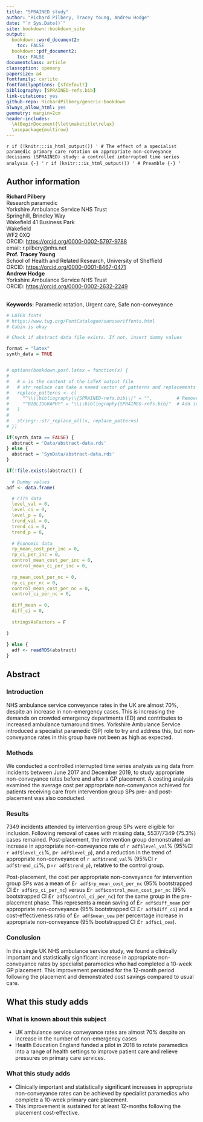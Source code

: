 ```yaml
--- 
title: "SPRAINED study"
author: "Richard Pilbery, Tracey Young, Andrew Hodge"
date: "`r Sys.Date()`"
site: bookdown::bookdown_site
output: 
  bookdown::word_document2:
    toc: FALSE
  bookdown::pdf_document2:
    toc: FALSE
documentclass: article
classoption: openany
papersize: a4
fontfamily: carlito
fontfamilyoptions: [sfdefault]
bibliography: [SPRAINED-refs.bib]
link-citations: yes
github-repo: RichardPilbery/generic-bookdown
always_allow_html: yes
geometry: margin=2cm
header-includes:
  \AtBeginDocument{\let\maketitle\relax}
  \usepackage{multirow}
---
```


`r if (!knitr:::is_html_output()) '
# The effect of a specialist paramedic primary care rotation on appropriate non-conveyance decisions (SPRAINED) study: a controlled interrupted time series analysis {-}
'`
`r if (knitr:::is_html_output()) '
# Preamble {-}
'`

## Author information {-}
| **Richard Pilbery**
| Research paramedic
| Yorkshire Ambulance Service NHS Trust
| Springhill, Brindley Way
| Wakefield 41 Business Park
| Wakefield
| WF2 0XQ
| ORCID: [https://orcid.org/0000-0002-5797-9788](https://orcid.org/0000-0002-5797-9788)
| email: r.pilbery@nhs.net


| **Prof. Tracey Young**
| School of Health and Related Research, University of Sheffield
| ORCID: [https://orcid.org/0000-0001-8467-0471](https://orcid.org/0000-0001-8467-0471)

| **Andrew Hodge**
| Yorkshire Ambulance Service NHS Trust
| ORCID: [https://orcid.org/0000-0002-2632-2249](https://orcid.org/0000-0002-2632-2249)
|
|

**Keywords:** Paramedic rotation, Urgent care, Safe non-conveyance

```r

# LATEX fonts
# https://www.tug.org/FontCatalogue/sansseriffonts.html
# Cabin is okay

# Check if abstract data file exists. If not, insert dummy values

format = "latex"
synth_data = TRUE


# options(bookdown.post.latex = function(x) {
# 
#   # x is the content of the LaTeX output file
#   # str_replace can take a named vector of patterns and replacements
#   replace_patterns <- c(
#     "^\\\\bibliography\\{SPRAINED-refs.bib\\}" = "",         # Remove the default bibliography
#     "^BIBLIOGRAPHY" = "\\\\bibliography{SPRAINED-refs.bib}"  # Add it in a new spot
#   )
# 
#   stringr::str_replace_all(x, replace_patterns)
# })

if(synth_data == FALSE) {
  abstract = 'Data/abstract-data.rds'
} else {
  abstract = 'SynData/abstract-data.rds'
}

if(!file.exists(abstract)) {
  
  # Dummy values
adf <- data.frame(

  # CITS data
  level_val = 0,
  level_ci = 0,
  level_p = 0,
  trend_val = 0,
  trend_ci = 0,
  trend_p = 0,
  
  # Economic data
  rp_mean_cost_per_inc = 0,
  rp_ci_per_inc = 0,
  control_mean_cost_per_inc = 0,
  control_mean_ci_per_inc = 0,
  
  rp_mean_cost_per_nc = 0,
  rp_ci_per_nc = 0,
  control_mean_cost_per_nc = 0,
  control_ci_per_nc = 0,
  
  diff_mean = 0,
  diff_ci = 0,
  
  stringsAsFactors = F
  
)
  
} else {
  adf <- readRDS(abstract)
}


```

## Abstract {-}

### Introduction {-}
NHS ambulance service conveyance rates in the UK are almost 70%, despite an increase in non-emergency cases. This is increasing the demands on crowded emergency departments (ED) and contributes to increased ambulance turnaround times. Yorkshire Ambulance Service introduced a specialist paramedic (SP) role to try and address this, but non-conveyance rates in this group have not been as high as expected.


### Methods {-}
We conducted a controlled interrupted time series analysis using data from incidents between June 2017 and December 2019, to study appropriate non-conveyance rates before and after a GP placement. A costing analysis examined the average cost per appropriate non-conveyance achieved for patients receiving care from intervention group SPs pre- and post-placement was also conducted.

### Results {-}
7349 incidents attended by intervention group SPs were eligible for inclusion. Following removal of cases with missing data, 5537/7349 (75.3%) cases remained. Post-placement, the intervention group demonstrated an increase in appropriate non-conveyance rate of `r adf$level_val`% (95%CI `r adf$level_ci`%, p`r adf$level_p`), and a reduction in the trend of appropriate non-conveyance of `r adf$trend_val`% (95%CI `r adf$trend_ci`%, p=`r adf$trend_p`), relative to the control group.

Post-placement, the cost per appropriate non-conveyance for intervention group SPs was a mean of £`r adf$rp_mean_cost_per_nc` (95% bootstrapped CI £`r adf$rp_ci_per_nc`) versus £`r adf$control_mean_cost_per_nc` (95% bootstrapped CI £`r adf$control_ci_per_nc`) for the same group in the pre-placement phase. This represents a mean saving of £`r adf$diff_mean` per appropriate non-conveyance (95% bootstrapped CI £`r adf$diff_ci`) and a cost-effectiveness ratio of £`r adf$mean_cea` per percentage increase in appropriate non-conveyance (95% bootstrapped CI £`r adf$ci_cea`).

### Conclusion {-}

In this single UK NHS ambulance service study, we found a clinically important and statistically significant increase in appropriate non-conveyance rates by specialist paramedics who had completed a 10-week GP placement. This improvement persisted for the 12-month period following the placement and demonstrated cost savings compared to usual care.

## What this study adds {-}

### What is known about this subject {-}

+ UK ambulance service conveyance rates are almost 70% despite an increase in the number of non-emergency cases
+ Health Education England funded a pilot in 2018 to rotate paramedics into a range of health settings to improve patient care and relieve pressures on primary care services.

### What this study adds {-}

+ Clinically important and statistically significant increases in appropriate non-conveyance rates can be achieved by specialist paramedics who complete a 10-week primary care placement.
+ This improvement is sustained for at least 12-months following the placement cost-effective.

